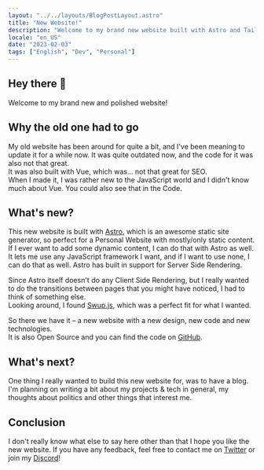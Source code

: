 ```yaml
---
layout: "../../layouts/BlogPostLayout.astro"
title: "New Website!"
description: "Welcome to my brand new website built with Astro and TailwindCSS!"
locale: "en_US"
date: "2023-02-03"
tags: ["English", "Dev", "Personal"]
---
```


## Hey there 👋

Welcome to my brand new and polished website! <br />

## Why the old one had to go

My old website has been around for quite a bit, and I've been meaning to update it for a while now.
It was quite outdated now, and the code for it was also not that great. <br />
It was also built with Vue, which was… not that great for SEO. <br />
When I made it, I was rather new to the JavaScript world and I didn't know much about Vue. You could also see that in the Code. <br />

## What's new?

This new website is built with [Astro](https://astro.build), which is an awesome static site generator, so perfect for a Personal Website with mostly/only static content. <br />
If I ever want to add some dynamic content, I can do that with Astro as well. It lets me use any JavaScript framework I want, and if I want to use none, I can do that as well.
Astro has built in support for Server Side Rendering.

Since Astro itself doesn't do any Client Side Rendering, but I really wanted to do the transitions between pages that you might have noticed, I had to think of something else. <br />
Looking around, I found [Swup.js](https://swup.js.org), which was a perfect fit for what I wanted. <br />

So there we have it – a new website with a new design, new code and new technologies. <br />
It is also Open Source and you can find the code on [GitHub](https://github.com/StckOverflw/stckoverflw.net). <br />

## What's next?

One thing I really wanted to build this new website for, was to have a blog. <br />
I'm planning on writing a bit about my projects & tech in general, my thoughts about politics and other things that interest me.

## Conclusion

I don't really know what else to say here other than that I hope you like the new website. If you have any feedback, feel free to contact me on [Twitter](https://twitter.com/StckOverflw) or join my [Discord](https://discord.gg/WWwNTDdXx2)!
